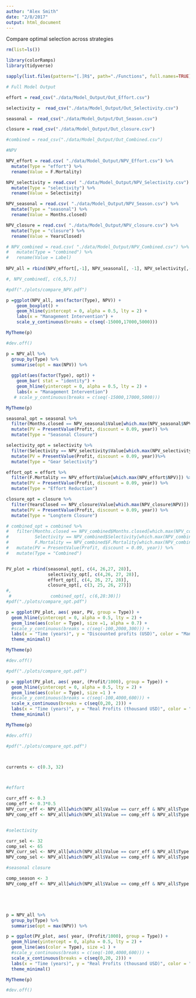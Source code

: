 ```yaml
---
author: "Alex Smith"
date: "2/8/2017"
output: html_document
---
```


Compare optimal selection across strategies


```r

rm(list=ls())

library(colorRamps)
library(tidyverse)

sapply(list.files(pattern="[.]R$", path="./Functions", full.names=TRUE), source)

```

```r

# Full Model Output

effort = read_csv("./data/Model_Output/Out_Effort.csv")

selectivity =  read_csv("./data/Model_Output/Out_Selectivity.csv")

seasonal =  read_csv("./data/Model_Output/Out_Season.csv")

closure = read_csv("./data/Model_Output/Out_closure.csv")

#combined = read_csv("./data/Model_Output/Out_Combined.csv")

#NPV

NPV_effort = read.csv( "./data/Model_Output/NPV_Effort.csv") %>%
  mutate(Type = "effort") %>%
  rename(Value = F.Mortality)

NPV_selectivity = read.csv( "./data/Model_Output/NPV_Selectivity.csv") %>%
  mutate(Type = "selectivity") %>%
  rename(Value = Selectivity)

NPV_seasonal = read.csv( "./data/Model_Output/NPV_Season.csv") %>%
  mutate(Type = "seasonal") %>%
  rename(Value = Months.closed)

NPV_closure = read.csv( "./data/Model_Output/NPV_closure.csv") %>%
  mutate(Type = "closure") %>%
  rename(Value = YearsClosed)

# NPV_combined = read.csv( "./data/Model_Output/NPV_Combined.csv") %>%
#   mutate(Type = "combined") %>%
#   rename(Value = Label)
  
NPV_all = rbind(NPV_effort[,-1], NPV_seasonal[, -1], NPV_selectivity[,-1], NPV_closure[,-1])

#, NPV_combined[, c(6,5,7)]

```

```r

#pdf("./plots/compare_NPV.pdf") 

p =ggplot(NPV_all, aes(factor(Type), NPV)) +
    geom_boxplot() +
    geom_hline(yintercept = 0, alpha = 0.5, lty = 2) +
    labs(x = "Management Intervention") +
    scale_y_continuous(breaks = c(seq(-15000,17000,5000)))

MyTheme(p)

#dev.off()
```


```r
p = NPV_all %>%
  group_by(Type) %>%
  summarise(opt = max(NPV)) %>%
  
  ggplot(aes(factor(Type), opt)) +
    geom_bar( stat = "identity") +
    geom_hline(yintercept = 0, alpha = 0.5, lty = 2) +
    labs(x = "Management Intervention") 
   # scale_y_continuous(breaks = c(seq(-15000,17000,5000)))

MyTheme(p)
```


```r




seasonal_opt = seasonal %>%
  filter(Months.closed == NPV_seasonal$Value[which.max(NPV_seasonal$NPV)]) %>%
  mutate(PV = PresentValue(Profit, discount = 0.09, year)) %>%
  mutate(Type = "Seasonal Closure")

selectivity_opt = selectivity %>%
  filter(Selectivity == NPV_selectivity$Value[which.max(NPV_selectivity$NPV)]) %>%
  mutate(PV = PresentValue(Profit, discount = 0.09, year))%>%
  mutate(Type = "Gear Selectivity")

effort_opt = effort %>%
  filter(F.Mortality == NPV_effort$Value[which.max(NPV_effort$NPV)]) %>%
  mutate(PV = PresentValue(Profit, discount = 0.09, year)) %>%
  mutate(Type = "Effort Reduction")

closure_opt = closure %>%
  filter(YearsClosed == NPV_closure$Value[which.max(NPV_closure$NPV)]) %>%
  mutate(PV = PresentValue(Profit, discount = 0.09, year)) %>%
  mutate(Type = "Longterm Closure")

# combined_opt = combined %>%
#   filter(Months.closed == NPV_combined$Months.closed[which.max(NPV_combined$NPV)], 
#          Selectivity == NPV_combined$Selectivity[which.max(NPV_combined$NPV)], 
#          F.Mortality == NPV_combined$F.Mortality[which.max(NPV_combined$NPV)]) %>%
#   mutate(PV = PresentValue(Profit, discount = 0.09, year)) %>%
#   mutate(Type = "Combined")


PV_plot = rbind(seasonal_opt[, c(4, 26,27, 28)], 
                selectivity_opt[, c(4,26, 27, 28)], 
                effort_opt[, c(4, 26, 27, 28)],
                closure_opt[, c(3, 25, 26, 27)])
#,
 #               combined_opt[, c(6,28:30)])
#pdf("./plots/compare_opt.pdf")                    

p = ggplot(PV_plot, aes( year, PV, group = Type)) +
  geom_hline(yintercept = 0, alpha = 0.5, lty = 2) + 
  geom_line(aes(color = Type), size =1, alpha = 0.7) +
  #scale_y_continuous(breaks = c(seq(-100,2000,300))) +
  labs(x = "Time (years)", y = "Discounted profits (USD)", color = "Management \nIntervention") +
  theme_minimal()

MyTheme(p)  

#dev.off()
```



```r


#pdf("./plots/compare_opt.pdf")                    

p = ggplot(PV_plot, aes( year, (Profit/1000), group = Type)) +
  geom_hline(yintercept = 0, alpha = 0.5, lty = 2) + 
  geom_line(aes(color = Type), size =1 ) +
  #scale_y_continuous(breaks = c(seq(-100,4000,600))) +
  scale_x_continuous(breaks = c(seq(0,20, 2))) +
  labs(x = "Time (years)", y = "Real Profits (thousand USD)", color = "Management \nIntervention") +
  theme_minimal()

MyTheme(p)  

#dev.off()
```

```r


#pdf("./plots/compare_opt.pdf") 



currents <- c(0.3, 32)



#effort

curr_eff <- 0.3
comp_eff <- 0.3*0.5
NPV_curr_eff <- NPV_all[which(NPV_all$Value == curr_eff & NPV_all$Type == "effort"), 2]
NPV_comp_eff <- NPV_all[which(NPV_all$Value == comp_eff & NPV_all$Type == "effort"), 2]


#selectivity

curr_sel <- 32
comp_sel <- 65
NPV_curr_sel <- NPV_all[which(NPV_all$Value == curr_eff & NPV_all$Type == "selectivity"), 2]
NPV_comp_sel <- NPV_all[which(NPV_all$Value == comp_eff & NPV_all$Type == "effort"), 2]

#seasonal closure

comp_season <- 3
NPV_comp_eff <- NPV_all[which(NPV_all$Value == comp_eff & NPV_all$Type == "effort"), 2]





p = NPV_all %>%
  group_by(Type) %>%
  summarise(opt = max(NPV)) %>%

p = ggplot(PV_plot, aes( year, (Profit/1000), group = Type)) +
  geom_hline(yintercept = 0, alpha = 0.5, lty = 2) + 
  geom_line(aes(color = Type), size =1 ) +
  #scale_y_continuous(breaks = c(seq(-100,4000,600))) +
  scale_x_continuous(breaks = c(seq(0,20, 2))) +
  labs(x = "Time (years)", y = "Real Profits (thousand USD)", color = "Management \nIntervention") +
  theme_minimal()

MyTheme(p)  

#dev.off()
```
